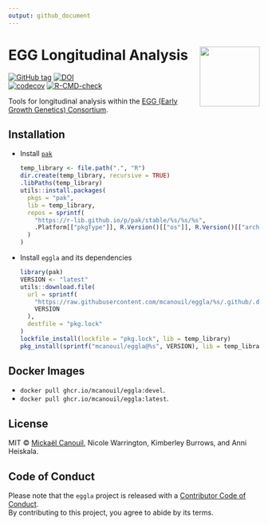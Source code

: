```yaml
---
output: github_document
---
```


<!-- README.md is generated from README.Rmd. Please edit that file -->

# EGG Longitudinal Analysis <img src="man/figures/logo.png" align="right" width="120" />

<!-- badges: start -->
[![GitHub
tag](https://img.shields.io/github/tag/mcanouil/eggla.svg?label=latest%20tag&include_prereleases)](https://github.com/mcanouil/eggla)
[![DOI](https://zenodo.org/badge/DOI/10.5281/zenodo.6979433.svg)](https://doi.org/10.5281/zenodo.6979433)  
[![codecov](https://codecov.io/gh/mcanouil/eggla/branch/main/graph/badge.svg?token=D0R3SAZTWA)](https://codecov.io/gh/mcanouil/eggla)
[![R-CMD-check](https://github.com/mcanouil/eggla/actions/workflows/check.yml/badge.svg)](https://github.com/mcanouil/eggla/actions/workflows/check.yml)
<!-- badges: end -->

Tools for longitudinal analysis within the [EGG (Early Growth Genetics) Consortium](http://egg-consortium.org/).

## Installation

* Install [`pak`](https://pak.r-lib.org/)

  ```r
  temp_library <- file.path(".", "R")
  dir.create(temp_library, recursive = TRUE)
  .libPaths(temp_library)
  utils::install.packages(
    pkgs = "pak",
    lib = temp_library,
    repos = sprintf(
      "https://r-lib.github.io/p/pak/stable/%s/%s/%s",
      .Platform[["pkgType"]], R.Version()[["os"]], R.Version()[["arch"]]
    )
  )
  ```

* Install `eggla` and its dependencies

  ```r
  library(pak)
  VERSION <- "latest"
  utils::download.file(
    url = sprintf(
      "https://raw.githubusercontent.com/mcanouil/eggla/%s/.github/.devcontainer/eggla/R/pkg.lock",
      VERSION
    ),
    destfile = "pkg.lock"
  )
  lockfile_install(lockfile = "pkg.lock", lib = temp_library)
  pkg_install(sprintf("mcanouil/eggla@%s", VERSION), lib = temp_library, upgrade = FALSE, dependencies = FALSE)
  ```

## Docker Images

- `docker pull ghcr.io/mcanouil/eggla:devel`.
- `docker pull ghcr.io/mcanouil/eggla:latest`.

## License

MIT © [Mickaël Canouil](https://mickael.canouil.fr/), Nicole Warrington, Kimberley Burrows, and Anni Heiskala.

## Code of Conduct

Please note that the `eggla` project is released with a [Contributor Code of Conduct](https://contributor-covenant.org/version/2/0/CODE_OF_CONDUCT.html).  
By contributing to this project, you agree to abide by its terms.
